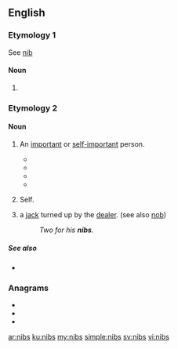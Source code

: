 ==English==

===Etymology 1===
See [[nib]]

====Noun====
{{head|en|noun plural form}}

# {{plural of|nib|lang=en}}

===Etymology 2===
{{etystub|en}}

====Noun====
{{en-noun|nibs}}

# {{label|en|slang|UK|after possessive pronoun}} An [[important]] or [[self-important]] person.
#* {{quote-journal|journal=The Century‎|title=The Secret|author=Robert Nichols|page=734|year=1919|passage=Vera, you are a gleam of brilliant modernity in our dim old cave of antiques — and their '''nibs''', our ancestors." Peter waved disrespectfully to the portrait}}
#* {{quote-book|title=Banner bearers: tales of the suffrage campaigns‎|page=345|author=Oreola Williams Haskell|coauthors=Ida Husted Harper|year=1920|passage=Betsey Reed, Her '''Nibs''', was just as witty and quaint as usual, sitting in state in her wheel chair and dominating everything and everybody.}}
#* {{quote-journal|title=OFFSTAGE|work=Chicago Tribune|date=Jun 5, 1983|passage=You may also know that, during intermission, Paul and Linda were summoned to a room behind the royal box for a private chat with her '''nibs'''.}}
#* {{quote-book|title=A game with dice‎|page=59|author=Michael Arnold|year=2004|passage="Your '''Nibs'''," I panted, "I am sent by the machine gunner man to tell you that ... "Please don't call me Your '''Nibs''', and knock before you come in next time,}}
# {{label|en|slang|UK|dated|19th century|after possessive pronoun}} Self.
# {{label|en|cribbage}} a [[jack]] turned up by the [[dealer]]. (see also [[nob]])
#: ''Two for his '''nibs'''.''

=====See also=====
* {{l|en|himself}}

===Anagrams===
* {{l|en|bins}}
* {{l|en|ISBN}}
* {{l|en|snib}}

[[ar:nibs]]
[[ku:nibs]]
[[my:nibs]]
[[simple:nibs]]
[[sv:nibs]]
[[vi:nibs]]